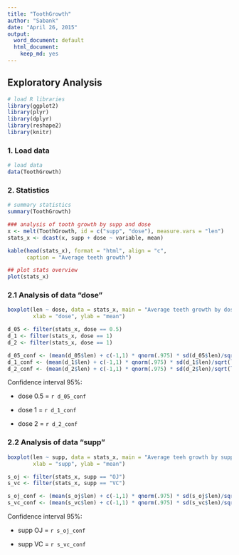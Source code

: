 ```yaml
---
title: "ToothGrowth"
author: "Sabank"
date: "April 26, 2015"
output:
  word_document: default
  html_document:
    keep_md: yes
---
```


## Exploratory Analysis
```r
# load R libraries
library(ggplot2)
library(plyr)
library(dplyr)
library(reshape2)
library(knitr)
```

### 1. Load data
```r
# load data
data(ToothGrowth)
```

### 2. Statistics
```r
# summary statistics
summary(ToothGrowth)

### analysis of tooth growth by supp and dose
x <- melt(ToothGrowth, id = c("supp", "dose"), measure.vars = "len")
stats_x <- dcast(x, supp + dose ~ variable, mean)

kable(head(stats_x), format = "html", align = "c",
      caption = "Average teeth growth")

## plot stats overview
plot(stats_x)
```

### 2.1 Analysis of data "dose"
```r
boxplot(len ~ dose, data = stats_x, main = "Average teeth growth by dose",
        xlab = "dose", ylab = "mean")

d_05 <- filter(stats_x, dose == 0.5)
d_1 <- filter(stats_x, dose == 1)
d_2 <- filter(stats_x, dose == 1)

d_05_conf <- (mean(d_05$len) + c(-1,1) * qnorm(.975) * sd(d_05$len)/sqrt(length(d_05$len)))
d_1_conf <- (mean(d_1$len) + c(-1,1) * qnorm(.975) * sd(d_1$len)/sqrt(length(d_1$len)))
d_2_conf <- (mean(d_2$len) + c(-1,1) * qnorm(.975) * sd(d_2$len)/sqrt(length(d_2$len)))
```
Confidence interval 95%:

* dose 0.5 = `r d_05_conf`

* dose 1 = `r d_1_conf`

* dose 2 = `r d_2_conf`

### 2.2 Analysis of data "supp"
```r
boxplot(len ~ supp, data = stats_x, main = "Average teeh growth by supp",
        xlab = "supp", ylab = "mean")

s_oj <- filter(stats_x, supp == "OJ")
s_vc <- filter(stats_x, supp == "VC")

s_oj_conf <- (mean(s_oj$len) + c(-1,1) * qnorm(.975) * sd(s_oj$len)/sqrt(length(s_oj$len)))
s_vc_conf <- (mean(s_vc$len) + c(-1,1) * qnorm(.975) * sd(s_vc$len)/sqrt(length(s_vc$len)))
```
Confidence interval 95%:

* supp OJ = `r s_oj_conf`

* supp VC = `r s_vc_conf`





